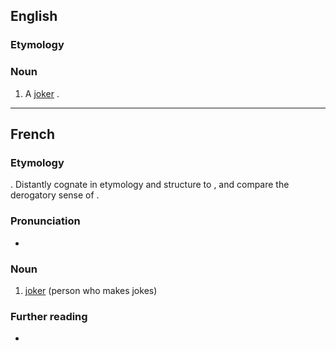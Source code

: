 ==English==

===Etymology===
{{bor|en|fr|blagueur}}

===Noun===
{{en-noun}}

# A [[joker]] {{gl|person who makes jokes}}.

----

==French==

===Etymology===
{{af|fr|blaguer|-eur}}. Distantly cognate in etymology and structure to {{cog|en|bellower}}, and compare the derogatory sense of {{cog|en|windbag}}.

===Pronunciation===
* {{audio|fr|LL-Q150 (fra)-LoquaxFR-blagueur.wav|Audio}}

===Noun===
{{fr-noun|m|f=+}}

# [[joker]] (person who makes jokes)

===Further reading===
* {{R:TLFi}}